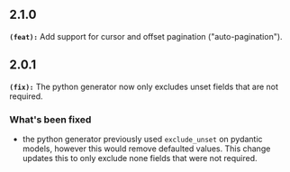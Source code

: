 ## 2.1.0
**`(feat):`** Add support for cursor and offset pagination ("auto-pagination").

## 2.0.1
**`(fix):`** The python generator now only excludes unset fields that are not required.

### What's been fixed
- the python generator previously used `exclude_unset` on pydantic models, however this would remove defaulted values. This change updates this to only exclude none fields that were not required.

